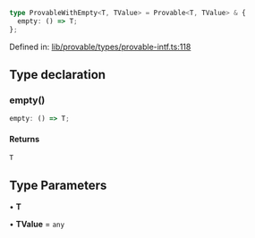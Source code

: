 ```ts
type ProvableWithEmpty<T, TValue> = Provable<T, TValue> & {
  empty: () => T;
};
```

Defined in: [lib/provable/types/provable-intf.ts:118](https://github.com/o1-labs/o1js/blob/df1ff77af12d7cbbed4a6167f02815fad4f0dceb/src/lib/provable/types/provable-intf.ts#L118)

## Type declaration

### empty()

```ts
empty: () => T;
```

#### Returns

`T`

## Type Parameters

• **T**

• **TValue** = `any`

